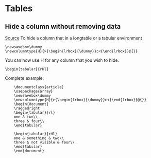 # Tables

## Hide a column without removing data
[Source](https://latex.org/forum/viewtopic.php?t=33157)
To hide a column that in a longtable or a tabular environment

```
\newsavebox\dummy
\newcolumntype{H}{>{\begin{lrbox}{\dummy}}c<{\end{lrbox}}@{}}
```

You can now use H for any column that you wish to hide. 

```\begin{tabular}{rHl}```

Complete example:
```
    \documentclass{article}
    \usepackage{array}
    \newsavebox\dummy
    \newcolumntype{H}{>{\begin{lrbox}{\dummy}}c<{\end{lrbox}}@{}}
    \begin{document}
    \raggedright
    \begin{tabular}{rl}
    one & two\\
    three & four\\
    \end{tabular}

    \begin{tabular}{rHl}
    one & something & two\\
    three & not visible & four\\
    \end{tabular}
    \end{document}
```



